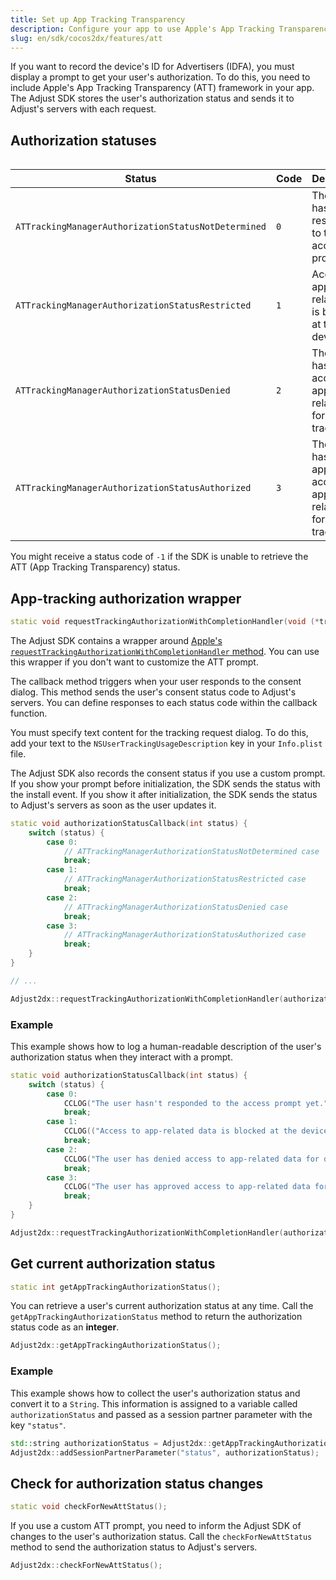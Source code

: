 ```yaml
---
title: Set up App Tracking Transparency
description: Configure your app to use Apple's App Tracking Transparency framework
slug: en/sdk/cocos2dx/features/att
---
```


If you want to record the device's ID for Advertisers (IDFA), you must display a prompt to get your user's authorization. To do this, you need to include Apple's App Tracking Transparency (ATT) framework in your app. The Adjust SDK stores the user's authorization status and sends it to Adjust's servers with each request.

## Authorization statuses

<Table>

| Status                                              | Code | Description                                                          |
| --------------------------------------------------- | ---- | -------------------------------------------------------------------- |
| `ATTrackingManagerAuthorizationStatusNotDetermined` | `0`  | The user hasn't responded to the access prompt yet                   |
| `ATTrackingManagerAuthorizationStatusRestricted`    | `1`  | Access to app-related data is blocked at the device level            |
| `ATTrackingManagerAuthorizationStatusDenied`        | `2`  | The user has denied access to app-related data for device tracking   |
| `ATTrackingManagerAuthorizationStatusAuthorized`    | `3`  | The user has approved access to app-related data for device tracking |

</Table>

<Callout type="note">

You might receive a status code of `-1` if the SDK is unable to retrieve the ATT (App Tracking Transparency) status.

</Callout>

## App-tracking authorization wrapper

```cpp title="Method signature"
static void requestTrackingAuthorizationWithCompletionHandler(void (*trackingStatusCallback)(int status));
```

The Adjust SDK contains a wrapper around [Apple's `requestTrackingAuthorizationWithCompletionHandler` method](https://developer.apple.com/documentation/apptrackingtransparency/attrackingmanager/3547037-requesttrackingauthorizationwith). You can use this wrapper if you don't want to customize the ATT prompt.

The callback method triggers when your user responds to the consent dialog. This method sends the user's consent status code to Adjust's servers. You can define responses to each status code within the callback function.

You must specify text content for the tracking request dialog. To do this, add your text to the `NSUserTrackingUsageDescription` key in your `Info.plist` file.

<Callout type="tip">

The Adjust SDK also records the consent status if you use a custom prompt. If you show your prompt before initialization, the SDK sends the status with the install event. If you show it after initialization, the SDK sends the status to Adjust's servers as soon as the user updates it.

</Callout>

```cpp
static void authorizationStatusCallback(int status) {
    switch (status) {
        case 0:
            // ATTrackingManagerAuthorizationStatusNotDetermined case
            break;
        case 1:
            // ATTrackingManagerAuthorizationStatusRestricted case
            break;
        case 2:
            // ATTrackingManagerAuthorizationStatusDenied case
            break;
        case 3:
            // ATTrackingManagerAuthorizationStatusAuthorized case
            break;
    }
}

// ...

Adjust2dx::requestTrackingAuthorizationWithCompletionHandler(authorizationStatusCallback);
```

### Example

This example shows how to log a human-readable description of the user's authorization status when they interact with a prompt.

```cpp
static void authorizationStatusCallback(int status) {
    switch (status) {
        case 0:
            CCLOG("The user hasn't responded to the access prompt yet.");
            break;
        case 1:
            CCLOG(("Access to app-related data is blocked at the device level.");)
            break;
        case 2:
            CCLOG("The user has denied access to app-related data for device tracking.");
            break;
        case 3:
            CCLOG("The user has approved access to app-related data for device tracking.");
            break;
    }
}

Adjust2dx::requestTrackingAuthorizationWithCompletionHandler(authorizationStatusCallback);
```

## Get current authorization status

```cpp title="Method signature"
static int getAppTrackingAuthorizationStatus();
```

You can retrieve a user's current authorization status at any time. Call the `getAppTrackingAuthorizationStatus` method to return the authorization status code as an **integer**.

```cpp
Adjust2dx::getAppTrackingAuthorizationStatus();
```

### Example

This example shows how to collect the user's authorization status and convert it to a `String`. This information is assigned to a variable called `authorizationStatus` and passed as a session partner parameter with the key `"status"`.

```cpp
std::string authorizationStatus = Adjust2dx::getAppTrackingAuthorizationStatus().c_str();
Adjust2dx::addSessionPartnerParameter("status", authorizationStatus);
```

## Check for authorization status changes

```cpp title="Method signature"
static void checkForNewAttStatus();
```

If you use a custom ATT prompt, you need to inform the Adjust SDK of changes to the user's authorization status. Call the `checkForNewAttStatus` method to send the authorization status to Adjust's servers.

```cpp
Adjust2dx::checkForNewAttStatus();
```
